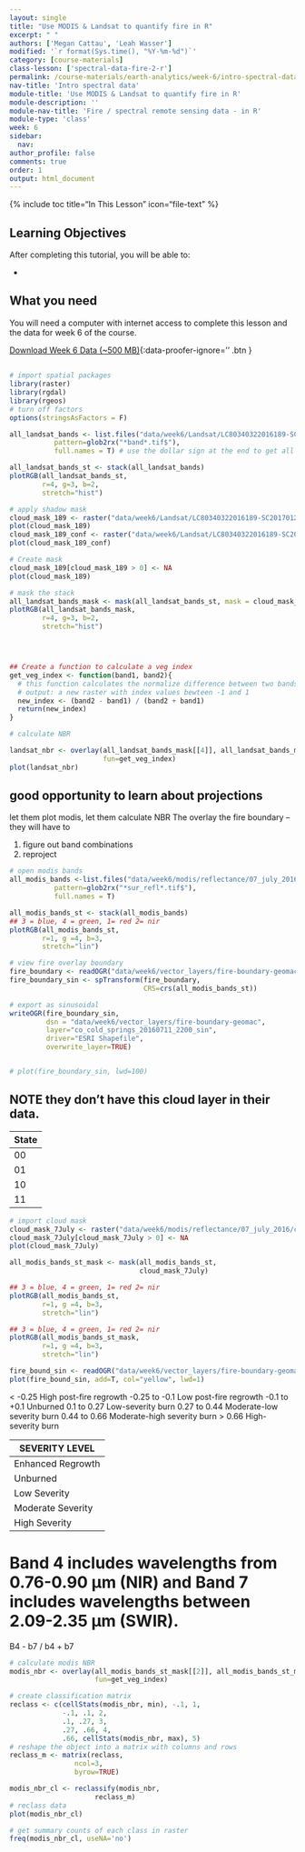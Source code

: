 ```yaml
---
layout: single
title: "Use MODIS & Landsat to quantify fire in R"
excerpt: " "
authors: ['Megan Cattau', 'Leah Wasser']
modified: '`r format(Sys.time(), "%Y-%m-%d")`'
category: [course-materials]
class-lesson: ['spectral-data-fire-2-r']
permalink: /course-materials/earth-analytics/week-6/intro-spectral-data-r/
nav-title: 'Intro spectral data'
module-title: 'Use MODIS & Landsat to quantify fire in R'
module-description: ''
module-nav-title: 'Fire / spectral remote sensing data - in R'
module-type: 'class'
week: 6
sidebar:
  nav:
author_profile: false
comments: true
order: 1
output: html_document
---
```


{% include toc title="In This Lesson" icon="file-text" %}

<div class='notice--success' markdown="1">

## <i class="fa fa-graduation-cap" aria-hidden="true"></i> Learning Objectives

After completing this tutorial, you will be able to:

* 

## <i class="fa fa-check-square-o fa-2" aria-hidden="true"></i> What you need

You will need a computer with internet access to complete this lesson and the
data for week 6 of the course.

[<i class="fa fa-download" aria-hidden="true"></i> Download Week 6 Data (~500 MB)](https://ndownloader.figshare.com/files/7636975){:data-proofer-ignore='' .btn }



</div>



## 

```r
# import spatial packages
library(raster)
library(rgdal)
library(rgeos)
# turn off factors
options(stringsAsFactors = F)

```



```r
all_landsat_bands <- list.files("data/week6/Landsat/LC80340322016189-SC20170128091153/crop",
           pattern=glob2rx("*band*.tif$"),
           full.names = T) # use the dollar sign at the end to get all files that END WITH

all_landsat_bands_st <- stack(all_landsat_bands)
plotRGB(all_landsat_bands_st,
        r=4, g=3, b=2,
        stretch="hist")

# apply shadow mask
cloud_mask_189 <- raster("data/week6/Landsat/LC80340322016189-SC20170128091153/crop/LC80340322016189LGN00_cfmask_crop.tif")
plot(cloud_mask_189)
cloud_mask_189_conf <- raster("data/week6/Landsat/LC80340322016189-SC20170128091153/crop/LC80340322016189LGN00_cfmask_conf_crop.tif")
plot(cloud_mask_189_conf)

# Create mask 
cloud_mask_189[cloud_mask_189 > 0] <- NA
plot(cloud_mask_189)

# mask the stack
all_landsat_bands_mask <- mask(all_landsat_bands_st, mask = cloud_mask_189)
plotRGB(all_landsat_bands_mask,
        r=4, g=3, b=2,
        stretch="hist")




## Create a function to calculate a veg index
get_veg_index <- function(band1, band2){
  # this function calculates the normalize difference between two bands
  # output: a new raster with index values bewteen -1 and 1
  new_index <- (band2 - band1) / (band2 + band1)
  return(new_index)
}

# calculate NBR

landsat_nbr <- overlay(all_landsat_bands_mask[[4]], all_landsat_bands_mask[[5]], 
                       fun=get_veg_index)
plot(landsat_nbr)
```


## good opportunity to learn about projections
let them plot modis, let them calculate NBR
The overlay the fire boundary -- they will have to 

1. figure out band combinations
2. reproject


```r
# open modis bands
all_modis_bands <-list.files("data/week6/modis/reflectance/07_july_2016/crop", 
           pattern=glob2rx("*sur_refl*.tif$"),
           full.names = T)

all_modis_bands_st <- stack(all_modis_bands)
## 3 = blue, 4 = green, 1= red 2= nir
plotRGB(all_modis_bands_st, 
        r=1, g =4, b=3,
        stretch="lin")

# view fire overlay boundary
fire_boundary <- readOGR("data/week6/vector_layers/fire-boundary-geomac/co_cold_springs_20160711_2200_dd83.shp")
fire_boundary_sin <- spTransform(fire_boundary,
                                 CRS=crs(all_modis_bands_st))

# export as sinusoidal
writeOGR(fire_boundary_sin,
         dsn = "data/week6/vector_layers/fire-boundary-geomac",
         layer="co_cold_springs_20160711_2200_sin",
         driver="ESRI Shapefile", 
         overwrite_layer=TRUE)


# plot(fire_boundary_sin, lwd=100)


```

## NOTE they don't have this cloud layer in their data. 

| State | Translated Value | Cloud Condition| 
|----|
| 00 | 0 | clear |
| 01 | 1 | cloudy |
| 10 | 2 | mixed |
| 11 | 3 | not set, assumed clear |


```r
# import cloud mask
cloud_mask_7July <- raster("data/week6/modis/reflectance/07_july_2016/crop/cloud_mask_500m.tif")
cloud_mask_7July[cloud_mask_7July > 0] <- NA
plot(cloud_mask_7July)

all_modis_bands_st_mask <- mask(all_modis_bands_st,
                                cloud_mask_7July)

## 3 = blue, 4 = green, 1= red 2= nir
plotRGB(all_modis_bands_st, 
        r=1, g =4, b=3,
        stretch="lin")

## 3 = blue, 4 = green, 1= red 2= nir
plotRGB(all_modis_bands_st_mask, 
        r=1, g =4, b=3,
        stretch="lin")

fire_bound_sin <- readOGR("data/week6/vector_layers/fire-boundary-geomac/co_cold_springs_20160711_2200_sin.shp")
plot(fire_bound_sin, add=T, col="yellow", lwd=1)
```



< -0.25 
High post-fire regrowth 
-0.25 to -0.1 
Low post-fire regrowth 
-0.1 to +0.1 
Unburned 
0.1 to 0.27 
Low-severity burn 
0.27 to 0.44 
Moderate-low severity burn 
0.44 to 0.66 
Moderate-high severity burn 
> 0.66 
High-severity burn 


| SEVERITY LEVEL  | | dNBR RANGE |
|------------------------------|
| Enhanced Regrowth | |-.50 to  -.10  |
| Unburned       |  |-.10 to .10  |
| Low Severity     | |.10 to .27  |
| Moderate Severity  | | .27 to .66  |
| High Severity     |  | > .660 |


# Band 4 includes wavelengths from 0.76-0.90 µm (NIR) and Band 7 includes wavelengths between 2.09-2.35 µm (SWIR).
B4 - b7 / b4 + b7

```r
# calculate modis NBR
modis_nbr <- overlay(all_modis_bands_st_mask[[2]], all_modis_bands_st_mask[[7]],
                     fun=get_veg_index)

# create classification matrix
reclass <- c(cellStats(modis_nbr, min), -.1, 1,
             -.1, .1, 2,
             .1, .27, 3,
             .27, .66, 4,
             .66, cellStats(modis_nbr, max), 5)
# reshape the object into a matrix with columns and rows
reclass_m <- matrix(reclass,
                ncol=3,
                byrow=TRUE)

modis_nbr_cl <- reclassify(modis_nbr,
                     reclass_m)
# reclass data
plot(modis_nbr_cl)

# get summary counts of each class in raster
freq(modis_nbr_cl, useNA='no')
```



